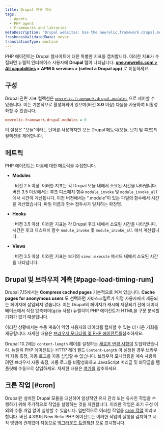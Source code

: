 ```yaml
---
title: Drupal 전용 기능
tags:
  - Agents
  - PHP agent
  - Frameworks and libraries
metaDescription: 'Drupal websites: Use the newrelic.framework.drupal.modules INI setting to capture special metrics for modules, hooks, views, and browser instrumentation.'
freshnessValidatedDate: never
translationType: machine
---
```


PHP 에이전트는 Drupal 웹사이트에 대한 특별한 지표를 캡처합니다. 이러한 지표가 수집되면 뉴렐릭 인터페이스 사용자에 <DoNotTranslate>**Drupal**</DoNotTranslate> 탭이 나타납니다. <DoNotTranslate>**[one.newrelic.com > All capabilities](https://one.newrelic.com/all-capabilities) > APM & services > (select a Drupal app)**</DoNotTranslate> 로 이동하세요.

## 구성

Drupal 관련 지표 컬렉션은 [`newrelic.framework.drupal.modules`](/docs/php/php-agent-phpini-settings#inivar-framework-drupal-modules) 으로 제어할 수 있습니다. 이는 기본적으로 활성화되어 있으며(버전 <DoNotTranslate>**3.0**</DoNotTranslate> 이상) 다음을 사용하여 비활성화할 수 있습니다.

```ini
newrelic.framework.drupal.modules = 0
```

이 설정은 "모듈"이라는 단어를 사용하지만 모든 Drupal 메트릭(모듈, 보기 및 후크)의 컬렉션을 제어합니다.

## 메트릭

PHP 에이전트는 다음에 대한 메트릭을 수집합니다.

* <DoNotTranslate>**Modules**</DoNotTranslate>

  : 버전 2.5 이상. 이러한 지표는 각 Drupal 모듈 내에서 소요된 시간을 나타냅니다. 버전 3.5 이상에서는 후크 디스패치 함수 `module_invoke` 및 `module_invoke_all` 에서 시간이 계산됩니다. 이전 버전에서는 ".module"이 있는 파일의 함수에서 시간을 계산했습니다. 파일 이름과 함수 접두사가 일치하는 확장명.

* <DoNotTranslate>**Hooks**</DoNotTranslate>

  : 버전 3.5 이상. 이러한 지표는 각 Drupal 후크 내에서 소요된 시간을 나타냅니다. 시간은 후크 디스패치 함수 `module_invoke` 및 `module_invoke_all` 에서 계산됩니다.

* <DoNotTranslate>**Views**</DoNotTranslate>

  : 버전 3.5 이상. 이러한 지표는 보기의 `view::execute` 메서드 내에서 소요된 시간을 나타냅니다.

## Drupal 및 브라우저 계측 [#page-load-timing-rum]

Drupal 7.15에서는 <DoNotTranslate>**Compress cached pages**</DoNotTranslate> 기본적으로 켜져 있습니다. <DoNotTranslate>**Cache pages for anonymous users**</DoNotTranslate> 도 선택하면 <InlinePopover type="browser"/>자바스크립트가 익명 사용자에게 제공되는 페이지에 삽입되지 않습니다. 이는 Drupal의 페이지가 캐시에 저장되기 전에 데이터베이스에서 직접 압축되어(gzip 사용) 뉴렐릭의 PHP 에이전트가 HTML을 구문 분석할 기회가 없기 때문입니다.

이러한 상황에서는 수동 계측이 익명 사용자의 데이터를 캡처할 수 있는 더 나은 기회를 제공합니다. 자세한 내용은 [브라우저 모니터링 및 PHP 에이전트를](/docs/apm/agents/php-agent/features/browser-monitoring-php-agent/)참조하세요.

Drupal 10.2에는 `content-length` 헤더를 설정하는 [새로운 변경 사항이](https://www.drupal.org/node/3298551) 도입되었습니다. 뉴렐릭 PHP 에이전트는 HTTP 헤더 필드 `Content-Length` 이 설정된 경우 브라우저 자동 측정, 자동 로그를 자동 삽입할 수 없습니다. 브라우저 모니터링을 계속 사용하려면 브라우저 자동 측정, 자동 로그를 비활성화하고 JavaScript 머리글 및 바닥글을 템플릿에 수동으로 삽입하세요. 자세한 내용은 [여기를](/docs/apm/agents/php-agent/features/browser-monitoring-php-agent/#auto_instrumentation) 참조하세요.

## 크론 작업 [#cron]

Drupal은 설치된 Drupal 모듈을 대신하여 일상적인 유지 관리 또는 유사한 작업을 수행하기 위해 주기적으로 작업을 실행하는 것을 지원합니다. 이러한 작업은 초기 구성 이외의 수동 개입 없이 실행할 수 있습니다. 일반적으로 이러한 작업을 [cron 작업](https://drupal.org/cron "링크가 새 창에서 열립니다.") 이라고 합니다. 버전 4.3부터 New Relic PHP 에이전트는 이러한 작업의 실행을 감지하고 시작 방법에 관계없이 자동으로 [백그라운드 트랜잭션](/docs/features/monitoring-background-processes#ui) 으로 표시합니다.
